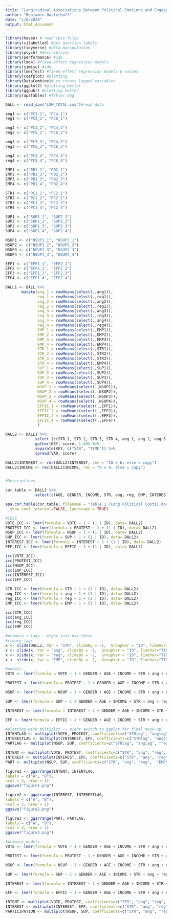 ```yaml
---
title: "Longitudinal Associations Between Political Emotions and Engagement"
author: "Benjamin Oosterhoff"
date: "1/6/2020"
output: html_document
---
```


```r
library(haven) # read spss files
library(sjlabelled) #get question labels 
library(tidyverse) #data manipulation
library(psych) #descriptives
library(performance) #idk
library(lme4) #fixed-effect regression models
library(sjmisc) #idk
library(lmerTest) #fixed-effect regression models p values
library(coefplot) #plotting
library(DataCombine)# to create lagged variables 
library(ggplot2) #plotting better
library(ggpubr) #plotting better
library(apaTables) #Tables dog 

DALL <- read_sav("LSM_TOTAL.sav")#read data

```

```r

ang1 <- c("PC3_1", "PC4_1")
reg1 <- c("PC5_1", "PC6_1")

ang2 <- c("PC3_2", "PC4_2")
reg2 <- c("PC5_2", "PC6_2")

ang3 <- c("PC3_3", "PC4_3")
reg3 <- c("PC5_3", "PC6_3")

ang4 <- c("PC3_4", "PC4_4")
reg4 <- c("PC5_4", "PC6_4")

EMP1 <- c("PB1_1", "PB2_1")
EMP2 <- c("PB1_2", "PB2_2")
EMP3 <- c("PB1_3", "PB2_3")
EMP4 <- c("PB1_4", "PB2_4")

STR1 <- c("PC1_1", "PC2_1")
STR2 <- c("PC1_2", "PC2_2")
STR3 <- c("PC1_3", "PC2_3")
STR4 <- c("PC1_4", "PC2_4")

SUP1 <- c("SUP1_1", "SUP2_1")
SUP2 <- c("SUP1_2", "SUP2_2")
SUP3 <- c("SUP1_3", "SUP2_3")
SUP4 <- c("SUP1_4", "SUP2_4")

NSUP1 <- c("NSUP1_1", "NSUP2_1")
NSUP2 <- c("NSUP1_2", "NSUP2_2")
NSUP3 <- c("NSUP1_3", "NSUP2_3")
NSUP4 <- c("NSUP1_4", "NSUP2_4")

EFF1 <- c("EFF1_1", "EFF2_1")
EFF2 <- c("EFF1_2", "EFF2_2")
EFF3 <- c("EFF1_3", "EFF2_3")
EFF4 <- c("EFF1_4", "EFF2_4")

DALL1 <- DALL %>% 
       mutate(ang_1 = rowMeans(select(.,ang1)),
              reg_1 = rowMeans(select(.,reg1)),
              ang_2 = rowMeans(select(.,ang2)),
              reg_2 = rowMeans(select(.,reg2)),
              ang_3 = rowMeans(select(.,ang3)),
              reg_3 = rowMeans(select(.,reg3)),
              ang_4 = rowMeans(select(.,ang4)),
              reg_4 = rowMeans(select(.,reg4)),
              EMP_1 = rowMeans(select(.,EMP1)),
              EMP_2 = rowMeans(select(.,EMP2)),
              EMP_3 = rowMeans(select(.,EMP3)),
              EMP_4 = rowMeans(select(.,EMP4)),
              STR_1 = rowMeans(select(.,STR1)),
              STR_2 = rowMeans(select(.,STR2)),
              STR_3 = rowMeans(select(.,STR3)),
              STR_4 = rowMeans(select(.,EMP4)),
              SUP_1 = rowMeans(select(.,SUP1)),
              SUP_2 = rowMeans(select(.,SUP2)),
              SUP_3 = rowMeans(select(.,SUP3)),
              SUP_4 = rowMeans(select(.,SUP4)),
              NSUP_1 = rowMeans(select(.,NSUP1)),
              NSUP_2 = rowMeans(select(.,NSUP2)),
              NSUP_3 = rowMeans(select(.,NSUP3)),
              NSUP_4 = rowMeans(select(.,NSUP4)),
              EFFIC_1 = rowMeans(select(.,EFF1)),
              EFFIC_2 = rowMeans(select(.,EFF2)),
              EFFIC_3 = rowMeans(select(.,EFF3)),
              EFFIC_4 = rowMeans(select(.,EFF4))
              )

DALL2 <- DALL1 %>%
             select (c(STR_1, STR_2, STR_3, STR_4, ang_1, ang_2, ang_3, ang_4, reg_1, reg_2, reg_3, reg_4, INTEREST_1, INTEREST_2, INTEREST_3, INTEREST_4,PROTEST_1, PROTEST_2, PROTEST_3, PROTEST_4, PROTEST_1, PROTEST_2, PROTEST_3, PROTEST_4, VOTE_1, VOTE_2, VOTE_3, VOTE_4,EMP_1, EMP_2, EMP_3, EMP_4, SUP_1, SUP_2, SUP_3, SUP_4,NSUP_1, NSUP_2, NSUP_3, NSUP_4, EFFIC_1, EFFIC_2, EFFIC_3, EFFIC_4, INCOME, GENDER, AGE, ID)) %>%      
             gather(KEY, score, 1:40) %>%
             separate(KEY, c("VAR", "TIME")) %>%
             spread(VAR, score)

DALL2$INTEREST <- rec(DALL2$INTEREST, rec = "10 = 6; else = copy")
DALL2$INCOME <- rec(DALL2$INCOME, rec = "9 = 4; else = copy")

```

```r


```

```r
#Descriptives 

cor.table <- DALL2 %>% 
             select(c(AGE, GENDER, INCOME, STR, ang, reg, EMP, INTEREST, EFFIC, PROTEST, VOTE, NSUP, SUP))

apa.cor.table(cor.table, filename = "Table 1 (Long Political Costs).doc", table.number = 1,
  show.conf.interval=FALSE, landscape = TRUE)

#ICCS
VOTE_ICC <- lmer(formula = VOTE ~ 1 + (1 | ID), data= DALL2)
PROTEST_ICC <- lmer(formula = PROTEST ~ 1 + (1 | ID), data= DALL2)
NSUP_ICC <- lmer(formula = NSUP ~ 1 + (1 | ID), data= DALL2)
SUP_ICC <- lmer(formula = SUP ~ 1 + (1 | ID), data= DALL2)
INTEREST_ICC <- lmer(formula = INTEREST ~ 1 + (1 | ID), data= DALL2)
EFF_ICC <- lmer(formula = EFFIC ~ 1 + (1 | ID), data= DALL2)

icc(VOTE_ICC)
icc(PROTEST_ICC)
icc(NSUP_ICC)
icc(SUP_ICC)
icc(INTEREST_ICC)
icc(EFF_ICC)

STR_ICC <- lmer(formula = STR ~ 1 + (1 | ID), data= DALL2)
ang_ICC <- lmer(formula = ang ~ 1 + (1 | ID), data= DALL2)
reg_ICC <- lmer(formula = reg ~ 1 + (1 | ID), data= DALL2)
EMP_ICC <- lmer(formula = EMP ~ 1 + (1 | ID), data= DALL2)

icc(STR_ICC)
icc(ang_ICC)
icc(reg_ICC)
icc(EMP_ICC)

```

```r
#primary + lags - might just use these 
#creare lags
x <- slide(DALL2, Var = "STR", slideBy = -1,  GroupVar = "ID", TimeVar="TIME", NewVar = "STRlag")
x <- slide(x, Var = "ang", slideBy = -1,  GroupVar = "ID", TimeVar="TIME", NewVar = "anglag")
x <- slide(x, Var = "reg", slideBy = -1,  GroupVar = "ID", TimeVar="TIME", NewVar = "reglag")
x <- slide(x, Var = "EMP", slideBy = -1,  GroupVar = "ID", TimeVar="TIME", NewVar = "EMPlag")

#models 
VOTE <- lmer(formula = VOTE ~ 1 + GENDER + AGE + INCOME + STR + ang + reg + EMP + STRlag + anglag + reglag + EMPlag + (1 | ID), data= x)

PROTEST <- lmer(formula = PROTEST ~ 1 + GENDER + AGE + INCOME + STR + ang + reg + EMP + STRlag + anglag + reglag + EMPlag + (1 | ID), data= x)

NSUP <- lmer(formula = NSUP ~ 1 + GENDER + AGE + INCOME + STR + ang + reg + EMP + STRlag + anglag + reglag + EMPlag + (1 | ID), data= x)

SUP <- lmer(formula = SUP ~ 1 + GENDER + AGE + INCOME + STR + ang + reg + EMP + STRlag + anglag + reglag + EMPlag + (1 | ID), data= x)

INTEREST <- lmer(formula = INTEREST ~ 1 + GENDER + AGE + INCOME + STR + ang + reg + EMP + STRlag + anglag + reglag + EMPlag + (1 | ID), data= x)

EFF <- lmer(formula = EFFIC ~ 1 + GENDER + AGE + INCOME + STR + ang + reg + EMP + STRlag + anglag + reglag + EMPlag + (1 | ID), data= x)

```

```r

#plotting with multiplot -- might switch to ggplot for final mock-up. 
INTENTLAG <- multiplot(VOTE, PROTEST, coefficients=c("STRlag", "anglag", "reglag", "EMPlag"))
INTERESTLAG <- multiplot(INTEREST, EFF, coefficients=c("STRlag", "anglag", "reglag", "EMPlag"))
PARTLAG <- multiplot(NSUP, SUP, coefficients=c("STRlag", "anglag", "reglag", "EMPlag"))

INTENT <- multiplot(VOTE, PROTEST, coefficients=c("STR", "ang", "reg", "EMP"))
INTEREST <- multiplot(INTEREST, EFF, coefficients=c("STR", "ang", "reg",  "EMP"))
PART <- multiplot(NSUP, SUP, coefficients=c("STR", "ang", "reg",  "EMP"))

figure1 <- ggarrange(INTENT, INTENTLAG,
labels = c("A", "B"),
ncol = 2, nrow = 1)
ggsave("figure1.png")

figure2 <- ggarrange(INTEREST, INTERESTLAG,
labels = c("A", "B"),
ncol = 2, nrow = 1)
ggsave("figure2.png")

figure3 <- ggarrange(PART, PARTLAG,
labels = c("A", "B"),
ncol = 2, nrow = 1)
ggsave("figure3.png")


```

```R

#primary models 
VOTE <- lmer(formula = VOTE ~ 1 + GENDER + AGE + INCOME + STR + ang + reg + EMP + (1 | ID), data= DALL2)

PROTEST <- lmer(formula = PROTEST ~ 1 + GENDER + AGE + INCOME + STR + ang + reg + EMP + (1 | ID), data= DALL2)

NSUP <- lmer(formula = NSUP ~ 1 + GENDER + AGE + INCOME + STR + ang + reg + EMP + (1 | ID), data= DALL2)

SUP <- lmer(formula = SUP ~ 1 + GENDER + AGE + INCOME + STR + ang + reg + EMP + (1 | ID), data= DALL2)

INTEREST <- lmer(formula = INTEREST ~ 1 + GENDER + AGE + INCOME + STR + ang + reg + EMP + (1 | ID), data= DALL2)

EFF <- lmer(formula = EFFIC ~ 1 + GENDER + AGE + INCOME + STR + ang + reg + EMP + (1 | ID), data= DALL2)

INTENT <- multiplot(VOTE, PROTEST, coefficients=c("STR", "ang", "reg", "EMP"))
INTEREST <- multiplot(INTEREST, EFF, coefficients=c("STR", "ang", "reg", "EMP"))
PARTICIPATION <- multiplot(NSUP, SUP, coefficients=c("STR", "ang", "reg", "EMP"))
```